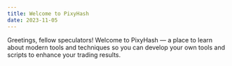 ```yaml
---
title: Welcome to PixyHash
date: 2023-11-05
---
```


Greetings, fellow speculators! Welcome to PixyHash — a place to learn about modern tools and techniques so you can develop your own tools and scripts to enhance your trading results.